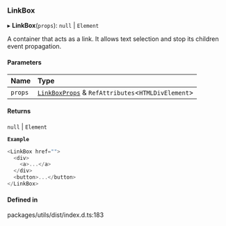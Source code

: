 ### LinkBox

▸ **LinkBox**(`props`): `null` \| `Element`

A container that acts as a link. It allows text selection and stop its children event propagation.

#### Parameters

| Name    | Type                                                                               |
| :------ | :--------------------------------------------------------------------------------- |
| `props` | [`LinkBoxProps`](interfaces/LinkBoxProps.md) & `RefAttributes`\<`HTMLDivElement`\> |

#### Returns

`null` \| `Element`

**`Example`**

```ts
<LinkBox href="">
  <div>
    <a>...</a>
  </div>
  <button>...</button>
</LinkBox>
```

#### Defined in

packages/utils/dist/index.d.ts:183
